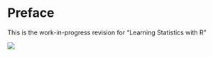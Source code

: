 # Preface {.unnumbered}

This is the work-in-progress revision for "Learning Statistics with R"

![](cover.png)